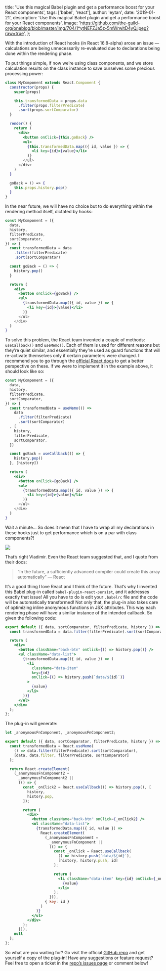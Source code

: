 
  title:
    'Use this magical Babel plugin and get a performance boost for your React components',
  tags: ['babel', 'react'],
  author: 'eytan',
  date: '2019-01-21',
  description:
    'Use this magical Babel plugin and get a performance boost for your React components',
  image:
    'https://github.com/the-guild-org/oneblog/blob/master/img/704/1*ytNEFZJa5z-5mWrwitD4yQ.jpeg?raw=true',
};


With the introduction of React hooks (in React 16.8-alpha) arose an issue — calculations are being unnecessarily re-evaluated due to declarations being done within the rendering phase.

To put things simple, if now we’re using class components, and we store calculation results on the class instance to save ourselves some precious processing power:

```jsx
class MyComponent extends React.Component {
  constructor(props) {
    super(props)

    this.transformedData = props.data
      .filter(props.filterPredicate)
      .sort(props.sortComparator)
  }

  render() {
    return (
      <div>
        <button onClick={this.goBack} />
        <ul>
          {this.transformedData.map(({ id, value }) => {
            <li key={id}>{value}</li>
          )}
        </ul>
      </div>
    )
  }

  goBack = () => {
    this.props.history.pop()
  }
}
```

In the near future, we will have no choice but to do everything within the rendering method itself, dictated by hooks:

```jsx
const MyComponent = ({
  data,
  history,
  filterPredicate,
  sortComparator,
}) => {
  const transformedData = data
    .filter(filterPredicate)
    .sort(sortComparator)

  const goBack = () => {
    history.pop()
  }

  return (
    <div>
      <button onClick={goBack} />
      <ul>
        {transformedData.map(({ id, value }) => {
          <li key={id}>{value}</li>
        )}
      </ul>
    </div>
  )
}
```

To solve this problem, the React team invented a couple of methods: `useCallback()` and `useMemo()`. Each of them is used for different reasons but they’re quiet similar, and essentially they’re used as guard functions that will re-activate themselves only if certain parameters were changed. I recommend you to go through the [official React docs](https://reactjs.org/docs/hooks-reference.html#usecallback) to get a better perspective on these. If we were to implement it in the example above, it should look like so:

```jsx
const MyComponent = ({
  data,
  history,
  filterPredicate,
  sortComparator,
}) => {
  const transformedData = useMemo(() =>
    data
      .filter(filterPredicate)
      .sort(sortComparator)
  , [
    history,
    filterPredicate,
    sortComparator,
  ])

  const goBack = useCallback(() => {
    history.pop()
  }, [history])

  return (
    <div>
      <button onClick={goBack} />
      <ul>
        {transformedData.map(({ id, value }) => {
          <li key={id}>{value}</li>
        )}
      </ul>
    </div>
  )
}
```

Wait a minute… So does it mean that I have to wrap all my declarations in these hooks just to get performance which is on a par with class components?!

![](https://github.com/the-guild-org/oneblog/blob/master/img/704/1*K46rrPy7Syh6HEzheSssOQ.jpeg?raw=true)

That’s right Vladimir. Even the React team suggested that, and I quote from their docs:

> “In the future, a sufficiently advanced compiler could create this array automatically” — React

It’s a good thing I love React and I think of the future. That’s why I invented this Babel plug-in called `babel-plugin-react-persist`, and it addresses exactly that issue! All you have to do is edit your `.babelrc` file and the code will be automatically transformed! Not only that, the plug-in also takes care of optimizing inline anonymous functions in JSX attributes. This way each rendering phase will have a similar instance of the intended callback. So given the following code:

```jsx
export default ({ data, sortComparator, filterPredicate, history }) => {
  const transformedData = data.filter(filterPredicate).sort(sortComparator);

  return (
    <div>
      <button className="back-btn" onClick={() => history.pop()} />
      <ul className="data-list">
        {transformedData.map(({ id, value }) => (
          <li
            className="data-item"
            key={id}
            onClick={() => history.push(`data/${id}`)}
          >
            {value}
          </li>
        ))}
      </ul>
    </div>
  );
};
```

The plug-in will generate:

```jsx
let _anonymousFnComponent, _anonymousFnComponent2;

export default ({ data, sortComparator, filterPredicate, history }) => {
  const transformedData = React.useMemo(
    () => data.filter(filterPredicate).sort(sortComparator),
    [data, data.filter, filterPredicate, sortComparator]
  );

  return React.createElement(
    (_anonymousFnComponent2 =
      _anonymousFnComponent2 ||
      (() => {
        const _onClick2 = React.useCallback(() => history.pop(), [
          history,
          history.pop,
        ]);

        return (
          <div>
            <button className="back-btn" onClick={_onClick2} />
            <ul className="data-list">
              {transformedData.map(({ id, value }) =>
                React.createElement(
                  (_anonymousFnComponent =
                    _anonymousFnComponent ||
                    (() => {
                      const _onClick = React.useCallback(
                        () => history.push(`data/${id}`),
                        [history, history.push, id]
                      );

                      return (
                        <li className="data-item" key={id} onClick={_onClick}>
                          {value}
                        </li>
                      );
                    })),
                  { key: id }
                )
              )}
            </ul>
          </div>
        );
      })),
    null
  );
};
```

So what are you waiting for? Go visit the official [GitHub repo](https://github.com/DAB0mB/babel-plugin-react-persist) and get yourself a copy of the plug-in! Have any suggestions or feature request? Feel free to open a ticket in the [repo’s issues page](https://github.com/DAB0mB/babel-plugin-react-persist/issues) or comment below!
